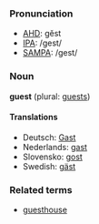 ===Pronunciation===
*[[w:AHD|AHD]]: gĕst
*[[w:IPA|IPA]]: /gest/
*[[w:SAMPA|SAMPA]]: /gest/

===Noun===
'''guest''' (plural: [[guests]])

====Translations====
*Deutsch: [[Gast]]
*Nederlands: [[gast]]
*Slovensko: [[gost]]
*Swedish: [[gäst]]

===Related terms===
*[[guesthouse]]